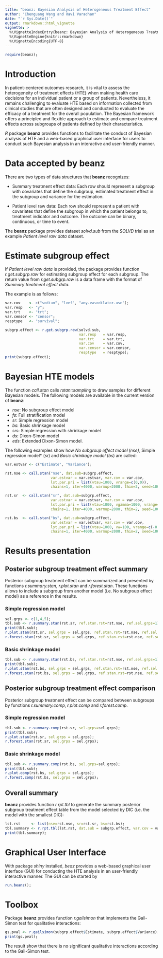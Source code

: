 ```yaml
---
title: "beanz: Bayesian Analysis of Heterogeneous Treatment Effect"
author: "Chenguang Wang and Ravi Varadhan"
date: "`r Sys.Date()`"
output: rmarkdown::html_vignette
vignette: >
  %\VignetteIndexEntry{beanz: Bayesian Analysis of Heterogeneous Treatment Effect}
  %\VignetteEngine{knitr::rmarkdown}
  %\VignetteEncoding{UTF-8}
---
```


```r
require(beanz);
```

# Introduction

In patient-centered outcomes research, it is vital to assess the heterogeneity
of treatment effects (HTE) when making health care decisions for an individual
patient or a group of patients. Nevertheless, it remains challenging to evaluate
HTE based on information collected from clinical studies that are often designed
and conducted to evaluate the efficacy of a treatment for the overall
population. The Bayesian framework offers a principled and flexible approach to
estimate and compare treatment effects across subgroups of patients defined by
their characteristics.

*R* package **beanz** provides functions to facilitate the conduct of Bayesian
analysis of HTE and a web-based graphical user interface for users to conduct
such Bayesian analysis in an interactive and user-friendly manner.

# Data accepted by **beanz**

There are two types of data structures that **beanz** recognizes:

- Summary treatment effect data: Each row should represent a subgroup with
covariates that define the subgroup, estimated treatment effect in the subgroup
and variance for the estimation.

- Patient level raw data: Each row should represent a patient with covariates
that define the subgroup in which the patient belongs to, treatment indicator
and outcome. The outcome can be binary, continuous, or time to event.

The **beanz** package provides dataset *solvd.sub* from the *SOLVD* trial as an
example *Patient level raw data* dataset.

# Estimate subgroup effect

If *Patient level raw data* is provided, the package provides function
*r.get.subgrp.raw* for estimating subgroup effect for each subgroup. The return
value from *r.get.subgrp.raw* is a data frame with the format of *Summary
treatment effect data*.

The example is as follows:

```r

var.cov    <- c("sodium", "lvef", "any.vasodilator.use");
var.resp   <- "y";
var.trt    <- "trt";
var.censor <- "censor";
resptype   <- "survival";

subgrp.effect <- r.get.subgrp.raw(solvd.sub,
                                  var.resp   = var.resp,
                                  var.trt    = var.trt,
                                  var.cov    = var.cov,
                                  var.censor = var.censor,
                                  resptype   = resptype);
print(subgrp.effect);

```

# Bayesian HTE models

The function *call.stan* calls *rstan::sampling* to draw samples for different
Bayesian models. The following models are available in the current version of
**beanz**:

- *nse*: No subgroup effect model
- *fs*: Full stratification model
- *sr*: Simple regression model
- *bs*: Basic shrinkage model
- *srs*: Simple regression with shrinkage model
- *ds*: Dixon-Simon model
- *eds*: Extended Dixon-Simon model.


The following examples show how *No subgroup effect model* (*nse),
*Simple regression model* (*sr*) and *Basic shrinkage model* (*bs*) are called:

```r

var.estvar <- c("Estimate", "Variance");

rst.nse <- call.stan("nse", dat.sub=subgrp.effect,
                     var.estvar = var.estvar, var.cov = var.cov,
                     lst.par.pri = list(vtau=1000, vrange=c(0,0)),
                     chains=1, iter=4000, warmup=2000, thin=2, seed=1000);

rst.sr  <- call.stan("sr", dat.sub=subgrp.effect,
                     var.estvar = var.estvar, var.cov = var.cov,
                     lst.par.pri = list(vtau=1000, vgamma=1000, vrange=c(0,0)),
                     chains=1, iter=4000, warmup=2000, thin=2, seed=1000);

rst.bs  <- call.stan("bs", dat.sub=subgrp.effect,
                     var.estvar = var.estvar, var.cov = var.cov,
                     lst.par.pri = list(vtau=1000, vw=100, vrange=c(-0.1,0.1)),
                     chains=1, iter=4000, warmup=2000, thin=2, seed=1000);

```

# Results presentation

## Posterior subgroup treatment effect summary

Posterior subgroup treatment effect can be summarized and presented by functions
*r.summary.stan*, *r.plot.stan* and *r.forest.stan*. These functions allows to
include a subgroup from another model (i.e. No subgroup effect model) as a
reference in the results.

### Simple regression model
```r
sel.grps <- c(1,4,5);
tbl.sub <- r.summary.stan(rst.sr, ref.stan.rst=rst.nse, ref.sel.grps=1);
print(tbl.sub);
r.plot.stan(rst.sr, sel.grps = sel.grps, ref.stan.rst=rst.nse, ref.sel.grps=1);
r.forest.stan(rst.sr, sel.grps = sel.grps, ref.stan.rst=rst.nse, ref.sel.grps=1);
```

### Basic shrinkage model
```r
tbl.sub <- r.summary.stan(rst.bs, ref.stan.rst=rst.nse, ref.sel.grps=1);
print(tbl.sub);
r.plot.stan(rst.bs, sel.grps = sel.grps, ref.stan.rst=rst.nse, ref.sel.grps=1);
r.forest.stan(rst.bs, sel.grps = sel.grps, ref.stan.rst=rst.nse, ref.sel.grps=1);
```

## Posterior subgroup treatment effect comparison

Posterior subgroup treatment effect can be compared between subgroups by functions
*r.summary.comp*, *r.plot.comp* and *r.forest.comp*.

### Simple regression model
```r
tbl.sub <- r.summary.comp(rst.sr, sel.grps=sel.grps);
print(tbl.sub);
r.plot.stan(rst.sr, sel.grps = sel.grps);
r.forest.stan(rst.sr, sel.grps = sel.grps);
```

### Basic shrinkage model
```r
tbl.sub <- r.summary.comp(rst.bs, sel.grps=sel.grps);
print(tbl.sub);
r.plot.comp(rst.bs, sel.grps = sel.grps);
r.forest.comp(rst.bs, sel.grps = sel.grps);
```

## Overall summary
**beanz** provides function *r.rpt.tbl* to generate the summary posterior
subgroup treatment effect table from the model selected by DIC (i.e. the model
with the smallest DIC):

```r
lst.rst     <- list(nse=rst.nse, sr=rst.sr, bs=rst.bs);
tbl.summary <- r.rpt.tbl(lst.rst, dat.sub = subgrp.effect, var.cov = var.cov);
print(tbl.summary);
```


# Graphical User Interface

With package *shiny* installed, *beaz* provides a web-based graphical user
interface (GUI) for conducting the HTE analysis in an user-friendly interactive
manner. The GUI can be started by

```r
run.beanz();
```

# Toolbox

Package **beanz** provides function *r.gailsimon* that implements the Gail-Simon
test for qualitative interactions:

```r
gs.pval <- r.gailsimon(subgrp.effect$Estimate, subgrp.effect$Variance);
print(gs.pval);
```

The result show that there is no significant qualitative interactions according
to the Gail-Simon test.
